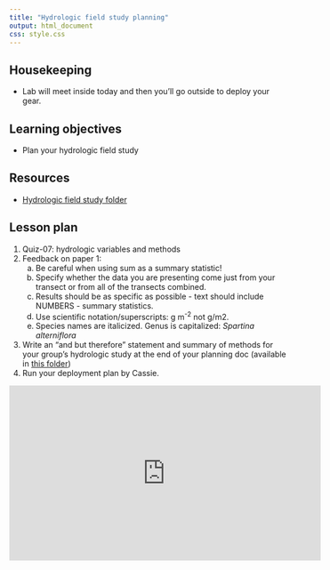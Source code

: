```yaml
---
title: "Hydrologic field study planning"
output: html_document
css: style.css
---
```

## Housekeeping

* Lab will meet inside today and then you'll go outside to deploy your gear.

## Learning objectives

* Plan your hydrologic field study

## Resources

* [Hydrologic field study folder](https://drive.google.com/drive/u/0/folders/1lAaWzYoXvyzf02Omr3Z3Fm1-GAfI7BnQ)

## Lesson plan

1. Quiz-07: hydrologic variables and methods
1. Feedback on paper 1: 
    a. Be careful when using sum as a summary statistic!
    b. Specify whether the data you are presenting come just from your transect or from all of the transects combined.
    c. Results should be as specific as possible - text should include NUMBERS - summary statistics.
    d. Use scientific notation/superscripts: g m^-2^ not g/m2.
    e. Species names are italicized. Genus is capitalized: *Spartina alterniflora*
1. Write an "and but therefore" statement and summary of methods for your group's hydrologic study at the end of your planning doc (available in [this folder](https://drive.google.com/drive/u/0/folders/1lAaWzYoXvyzf02Omr3Z3Fm1-GAfI7BnQ))
1. Run your deployment plan by Cassie.

<iframe width="560" height="315" src="https://www.youtube.com/embed/ERB7ITvabA4?si=A9N4HO_-SXSYPKhC" title="YouTube video player" frameborder="0" allow="accelerometer; autoplay; clipboard-write; encrypted-media; gyroscope; picture-in-picture; web-share" referrerpolicy="strict-origin-when-cross-origin" allowfullscreen></iframe>
